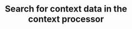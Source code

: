---
title: Search for context data in the context processor
openapi: 'POST /api/v1/context/search'
---